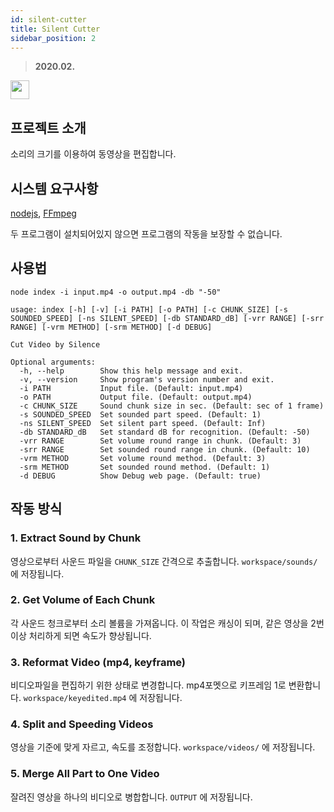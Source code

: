 ```yaml
---
id: silent-cutter
title: Silent Cutter
sidebar_position: 2
---
```


> **2020.02.**

<a href="https://github.com/kimjisub/notion-desktop-app">
	<img src="https://simpleicons.org/icons/github.svg" width="30px" />
</a>

## 프로젝트 소개

소리의 크기를 이용하여 동영상을 편집합니다.

## 시스템 요구사항

[nodejs](https://nodejs.org/), [FFmpeg](https://www.ffmpeg.org/)

두 프로그램이 설치되어있지 않으면 프로그램의 작동을 보장할 수 없습니다.

## 사용법

```
node index -i input.mp4 -o output.mp4 -db "-50"
```

```
usage: index [-h] [-v] [-i PATH] [-o PATH] [-c CHUNK_SIZE] [-s SOUNDED_SPEED] [-ns SILENT_SPEED] [-db STANDARD_dB] [-vrr RANGE] [-srr RANGE] [-vrm METHOD] [-srm METHOD] [-d DEBUG]

Cut Video by Silence

Optional arguments:
  -h, --help        Show this help message and exit.
  -v, --version     Show program's version number and exit.
  -i PATH           Input file. (Default: input.mp4)
  -o PATH           Output file. (Default: output.mp4)
  -c CHUNK_SIZE     Sound chunk size in sec. (Default: sec of 1 frame)
  -s SOUNDED_SPEED  Set sounded part speed. (Default: 1)
  -ns SILENT_SPEED  Set silent part speed. (Default: Inf)
  -db STANDARD_dB   Set standard dB for recognition. (Default: -50)
  -vrr RANGE        Set volume round range in chunk. (Default: 3)
  -srr RANGE        Set sounded round range in chunk. (Default: 10)
  -vrm METHOD       Set volume round method. (Default: 3)
  -srm METHOD       Set sounded round method. (Default: 1)
  -d DEBUG          Show Debug web page. (Default: true)
```

## 작동 방식

### 1. Extract Sound by Chunk

영상으로부터 사운드 파일을 `CHUNK_SIZE` 간격으로 추출합니다. `workspace/sounds/` 에 저장됩니다.

### 2. Get Volume of Each Chunk

각 사운드 청크로부터 소리 볼륨을 가져옵니다. 이 작업은 캐싱이 되며, 같은 영상을 2번 이상 처리하게 되면 속도가 향상됩니다.

### 3. Reformat Video (mp4, keyframe)

비디오파일을 편집하기 위한 상태로 변경합니다. mp4포멧으로 키프레임 1로 변환합니다. `workspace/keyedited.mp4` 에 저장됩니다.

### 4. Split and Speeding Videos

영상을 기준에 맞게 자르고, 속도를 조정합니다. `workspace/videos/` 에 저장됩니다.

### 5. Merge All Part to One Video

잘려진 영상을 하나의 비디오로 병합합니다. `OUTPUT` 에 저장됩니다.
